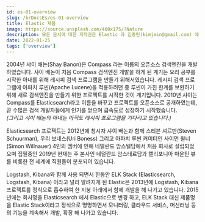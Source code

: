 ```yaml
---
id: es-01-overview
slug: /krDocsEs/es-01-overview
title: Elastic 제품
image: https://source.unsplash.com/400x175/?Nature
description: 모든 문서에 대한 저작권은 Elastic 과 김종민(kimjmin@gmail.com) 에게 있으며 허가되지 않은 무단 복제나 배포 및 출판을 금지합니다. 본 문서의 내용 및 포함된 자료를 인용하고자 하는 경우 출처를 명시하고 게재된 주소를 김종민(kimjmin@gmail.com)에게 알려주시기 바랍니다.
date: 2022-01-25
tags: ['overview']
---
```


2004년 샤이 배논\(Shay Banon\)은 Compass 라는 이름의 오픈소스 검색엔진을 개발하였습니다. 샤이 배논이 처음 Compass 검색엔진 개발을 하게 된 계기는 요리 공부를 시작한 아내를 위해 레시피 검색 프로그램을 만들기 위해서였습니다. 레시피 검색 프로그램에 아파치 루씬\(Apache Lucene\)을 적용하려던 중 루씬이 가진 한계를 보완하기 위해 새로 검색엔진을 만들기 위한 프로젝트를 시작한 것이 계기입니다. 2010년 샤이는 Compass를 Elasticsearch라고 이름을 바꾸고 프로젝트를 오픈소스로 공개하였는데, 곧 수많은 검색 개발자들에게 인기를 얻으며 급속도로 성장하기 시작했습니다.  
_\(그리고 샤이 배논의 아내는 아직도 레시피 프로그램을 기다리고 있습니다.\)_

Elasticsearch 프로젝트는 2012년에 창시자 샤이 배논과 함께 스티븐 셔르만\(Steven Schuurman\), 우리 보네스\(Uri Boness\) 그리고 아파치 루씬 커미터인 사이먼 윌너\(Simon Willnauer\) 4인의 멤버에 인해 네델란드 암스텔담에서 처음 회사로 설립되었으며 집필중인 2019년 현재는 주 본사인 네덜란드 암스테르담과 캘리포니아 마운틴 뷰를 비롯한 전 세계에 직원들이 분포되어 있습니다.

Logstash, Kibana와 함께 사용 되면서 한동안 ELK Stack \(Elasticsearch, Logstash, Kibana\) 이라고 널리 알려지게 된 Elastic은 2013년에 Logstash, Kibana 프로젝트를 정식으로 흡수하여 한 지붕 아래에서 함께 개발을 해 나가고 있습니다. 2015년에는 회사명을 Elasticsearch 에서 Elastic으로 변경 하고, ELK Stack 대신 제품명을 Elastic Stack이라고 정식으로 명명하면서 모니터링, 클라우드 서비스, 머신러닝 등의 기능을 계속해서 개발, 확장 해 나가고 있습니다.

